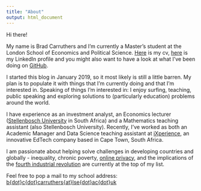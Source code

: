 ```yaml
---
title: "About"
output: html_document
---
```


Hi there!

My name is Brad Carruthers and I'm currently a Master's student at the London School of Economics and Political Science. [Here](/img/carruthers-cv-18-01-2019.pdf) is my cv, [here](https://www.linkedin.com/in/brad-carruthers-7b737190/) is my LinkedIn profile and you might also want to have a look at what I've been doing on [GitHub](https://github.com/BCallumCarr).

I started this blog in January 2019, so it most likely is still a little barren. My plan is to populate it with things that I'm currently doing and that I'm interested in. Speaking of things I'm interested in: I enjoy surfing, teaching, public speaking and exploring solutions to (particularly education) problems around the world.

I have experience as an investment analyst, an Economics lecturer ([Stellenbosch University](http://www.sun.ac.za/english) in South Africa) and a Mathematics teaching assistant (also Stellenbosch University). Recently, I've worked as both an Academic Manager and Data Science teaching assistant at [iXperience](http://ixperience.co.za), an innovative EdTech company based in Cape Town, South Africa.

I am passionate about helping solve challenges in developing countries and globally - inequality, chronic poverty, [online privacy](https://www.privacytools.io), and the implications of the [fourth industrial revolution](https://www.weforum.org/agenda/2016/01/the-fourth-industrial-revolution-what-it-means-and-how-to-respond) are currently at the top of my list.

Feel free to pop a mail to my school address: [b{dot}c{dot}carruthers{at}lse{dot}ac{dot}uk](mailto:b.c.carruthers@lse.ac.uk)